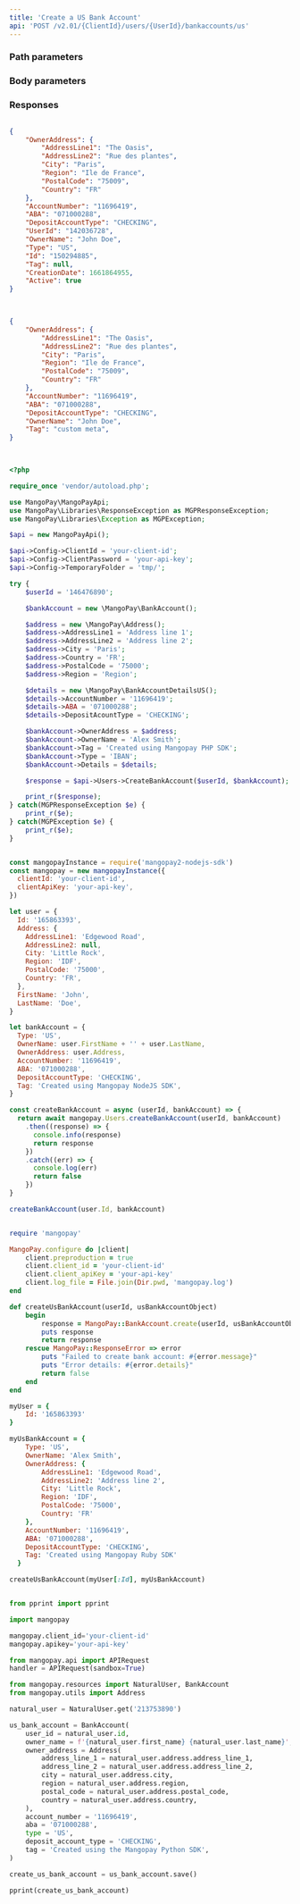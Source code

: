 ```yaml
---
title: 'Create a US Bank Account'  
api: 'POST /v2.01/{ClientId}/users/{UserId}/bankaccounts/us'  
---
```


  

### Path parameters  

<UserId1 />  

### Body parameters  

<OwnerAddress />  

<AccountNumber2 />  

<ABA />  

<DepositAccountType />  

<OwnerName />  

<Tag4 />  

### Responses  

<AccordionGroup><Accordion title="200">  

<OwnerAddressResponse />  

<AccountNumber2Response />  

<ABAResponse />  

<DepositAccountTypeResponse />  

<UserId1Response />  

<OwnerNameResponse />  

<Type5Response />  

<IdResponse />  

<Tag4Response />  

<CreationDateResponse />  

<ActiveResponse /></Accordion></AccordionGroup>  

<ResponseExample>  

```json 200  

{
    "OwnerAddress": {
        "AddressLine1": "The Oasis",
        "AddressLine2": "Rue des plantes",
        "City": "Paris",
        "Region": "Ile de France",
        "PostalCode": "75009",
        "Country": "FR"
    },
    "AccountNumber": "11696419",
    "ABA": "071000288",
    "DepositAccountType": "CHECKING",
    "UserId": "142036728",
    "OwnerName": "John Doe",
    "Type": "US",
    "Id": "150294885",
    "Tag": null,
    "CreationDate": 1661864955,
    "Active": true
}
  

 ```  

</ResponseExample>  

<RequestExample>  
  
```json REST  

{
    "OwnerAddress": {
        "AddressLine1": "The Oasis",
        "AddressLine2": "Rue des plantes",
        "City": "Paris",
        "Region": "Ile de France",
        "PostalCode": "75009",
        "Country": "FR"
    },
    "AccountNumber": "11696419",
    "ABA": "071000288",
    "DepositAccountType": "CHECKING",
    "OwnerName": "John Doe",
    "Tag": "custom meta",
}
  
```  

  
```php PHP  

<?php 

require_once 'vendor/autoload.php';

use MangoPay\MangoPayApi;
use MangoPay\Libraries\ResponseException as MGPResponseException;
use MangoPay\Libraries\Exception as MGPException;

$api = new MangoPayApi();

$api->Config->ClientId = 'your-client-id';
$api->Config->ClientPassword = 'your-api-key';
$api->Config->TemporaryFolder = 'tmp/';

try {
    $userId = '146476890';

    $bankAccount = new \MangoPay\BankAccount();

    $address = new \MangoPay\Address();
    $address->AddressLine1 = 'Address line 1';
    $address->AddressLine2 = 'Address line 2';
    $address->City = 'Paris';
    $address->Country = 'FR';
    $address->PostalCode = '75000';
    $address->Region = 'Region';

    $details = new \MangoPay\BankAccountDetailsUS();
    $details->AccountNumber = '11696419';
    $details->ABA = '071000288';
    $details->DepositAcountType = 'CHECKING';

    $bankAccount->OwnerAddress = $address;
    $bankAccount->OwnerName = 'Alex Smith';
    $bankAccount->Tag = 'Created using Mangopay PHP SDK';
    $bankAccount->Type = 'IBAN';
    $bankAccount->Details = $details;

    $response = $api->Users->CreateBankAccount($userId, $bankAccount);

    print_r($response);
} catch(MGPResponseException $e) {
    print_r($e);
} catch(MGPException $e) {
    print_r($e);
}  
```  

  
```javascript NodeJS  

const mangopayInstance = require('mangopay2-nodejs-sdk')
const mangopay = new mangopayInstance({
  clientId: 'your-client-id',
  clientApiKey: 'your-api-key',
})

let user = {
  Id: '165863393',
  Address: {
    AddressLine1: 'Edgewood Road',
    AddressLine2: null,
    City: 'Little Rock',
    Region: 'IDF',
    PostalCode: '75000',
    Country: 'FR',
  },
  FirstName: 'John',
  LastName: 'Doe',
}

let bankAccount = {
  Type: 'US',
  OwnerName: user.FirstName + '' + user.LastName,
  OwnerAddress: user.Address,
  AccountNumber: '11696419',
  ABA: '071000288',
  DepositAccountType: 'CHECKING',
  Tag: 'Created using Mangopay NodeJS SDK',
}

const createBankAccount = async (userId, bankAccount) => {
  return await mangopay.Users.createBankAccount(userId, bankAccount)
    .then((response) => {
      console.info(response)
      return response
    })
    .catch((err) => {
      console.log(err)
      return false
    })
}

createBankAccount(user.Id, bankAccount)  
```  

  
```ruby Ruby  

require 'mangopay'

MangoPay.configure do |client|
    client.preproduction = true
    client.client_id = 'your-client-id'
    client.client_apiKey = 'your-api-key'
    client.log_file = File.join(Dir.pwd, 'mangopay.log')
end

def createUsBankAccount(userId, usBankAccountObject)
    begin
        response = MangoPay::BankAccount.create(userId, usBankAccountObject)
        puts response
        return response
    rescue MangoPay::ResponseError => error
        puts "Failed to create bank account: #{error.message}"
        puts "Error details: #{error.details}"
        return false
    end
end

myUser = {
    Id: '165863393'
}

myUsBankAccount = {
    Type: 'US',
    OwnerName: 'Alex Smith',
    OwnerAddress: {
        AddressLine1: 'Edgewood Road',
        AddressLine2: 'Address line 2',
        City: 'Little Rock',
        Region: 'IDF',
        PostalCode: '75000',
        Country: 'FR'
    },
    AccountNumber: '11696419',
    ABA: '071000288',
    DepositAccountType: 'CHECKING',
    Tag: 'Created using Mangopay Ruby SDK'
  }

createUsBankAccount(myUser[:Id], myUsBankAccount)  
```  

  
```python Python  

from pprint import pprint

import mangopay

mangopay.client_id='your-client-id'
mangopay.apikey='your-api-key'

from mangopay.api import APIRequest
handler = APIRequest(sandbox=True)

from mangopay.resources import NaturalUser, BankAccount
from mangopay.utils import Address

natural_user = NaturalUser.get('213753890')

us_bank_account = BankAccount(
    user_id = natural_user.id,
    owner_name = f'{natural_user.first_name} {natural_user.last_name}',
    owner_address = Address(
        address_line_1 = natural_user.address.address_line_1,
        address_line_2 = natural_user.address.address_line_2,
        city = natural_user.address.city,
        region = natural_user.address.region,
        postal_code = natural_user.address.postal_code,
        country = natural_user.address.country,
    ),
    account_number = '11696419',
    aba = '071000288',
    type = 'US',
    deposit_account_type = 'CHECKING',
    tag = 'Created using the Mangopay Python SDK',
)

create_us_bank_account = us_bank_account.save()

pprint(create_us_bank_account)  
```  

  
</RequestExample>